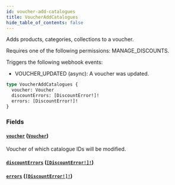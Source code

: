 ```yaml
---
id: voucher-add-catalogues
title: VoucherAddCatalogues
hide_table_of_contents: false
---
```


Adds products, categories, collections to a voucher.

Requires one of the following permissions: MANAGE_DISCOUNTS.

Triggers the following webhook events:

- VOUCHER_UPDATED (async): A voucher was updated.

```graphql
type VoucherAddCatalogues {
  voucher: Voucher
  discountErrors: [DiscountError!]!
  errors: [DiscountError!]!
}
```

### Fields

#### [`voucher`](#) ([`Voucher`](../../../developer/api-reference/objects/voucher))

Voucher of which catalogue IDs will be modified.

#### [`discountErrors`](#) ([`[DiscountError!]!`](../../../developer/api-reference/objects/discount-error))

#### [`errors`](#) ([`[DiscountError!]!`](../../../developer/api-reference/objects/discount-error))
